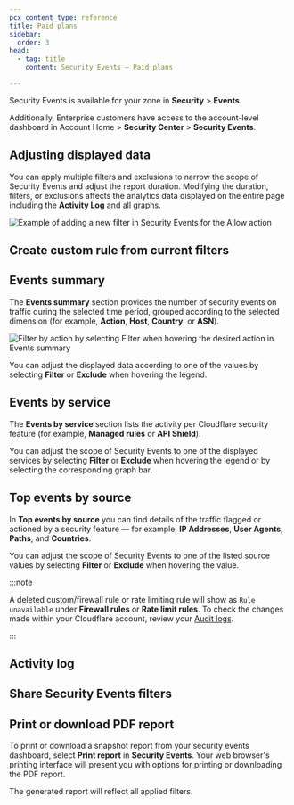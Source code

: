 ```yaml
---
pcx_content_type: reference
title: Paid plans
sidebar:
  order: 3
head:
  - tag: title
    content: Security Events — Paid plans

---
```



Security Events is available for your zone in **Security** > **Events**.

Additionally, Enterprise customers have access to the account-level dashboard in Account Home > **Security Center** > **Security Events**.

## Adjusting displayed data

You can apply multiple filters and exclusions to narrow the scope of Security Events and adjust the report duration. Modifying the duration, filters, or exclusions affects the analytics data displayed on the entire page including the **Activity Log** and all graphs.

![Example of adding a new filter in Security Events for the Allow action](~/assets/images/waf/events-add-filter.png)

<Render file="analytics-filter-report-duration" />

## Create custom rule from current filters

<Render file="analytics-create-firewall-rule" />

## Events summary

The **Events summary** section provides the number of security events on traffic during the selected time period, grouped according to the selected dimension (for example, **Action**, **Host**, **Country**, or **ASN**).

![Filter by action by selecting Filter when hovering the desired action in Events summary](~/assets/images/waf/events-summary.png)

You can adjust the displayed data according to one of the values by selecting **Filter** or **Exclude** when hovering the legend.

## Events by service

The **Events by service** section lists the activity per Cloudflare security feature (for example, **Managed rules** or **API Shield**).

You can adjust the scope of Security Events to one of the displayed services by selecting **Filter** or **Exclude** when hovering the legend or by selecting the corresponding graph bar.

## Top events by source

In **Top events by source** you can find details of the traffic flagged or actioned by a security feature — for example, **IP Addresses**, **User Agents**, **Paths**, and **Countries**.

You can adjust the scope of Security Events to one of the listed source values by selecting **Filter** or **Exclude** when hovering the value.

:::note


A deleted custom/firewall rule or rate limiting rule will show as `Rule unavailable` under **Firewall rules** or **Rate limit rules**. To check the changes made within your Cloudflare account, review your [Audit logs](/fundamentals/setup/account/account-security/review-audit-logs/).


:::

## Activity log

<Render file="analytics-activity-log" />

<Render file="analytics-export-data" />

## Share Security Events filters

<Render file="analytics-share-url" />

## Print or download PDF report

To print or download a snapshot report from your security events dashboard, select **Print report** in **Security Events**. Your web browser's printing interface will present you with options for printing or downloading the PDF report.

The generated report will reflect all applied filters.

